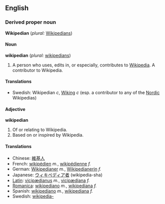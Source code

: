 ==English==

===Derived proper noun===
'''Wikipedian'''  (''plural:'' [[Wikipedians]])

====Noun====
'''wikipedian'''  (''plural:'' [[wikipedians]])
# A person who uses, edits in, or especially, contributes to [[Wikipedia]].  A contributor to Wikipedia.

====Translations====
*Swedish: Wikipedian ''c'', [[Wiking]] ''c'' (esp. a contributor to any of the [[Nordic]] Wikipedias)

====Adjective====
'''wikipedian'''
#Of or relating to Wikipedia.
#Based on or inspired by Wikipedia.

====Translations====
*Chinese: [[維基人]]
*French: [[wikipédien]] ''m.'', [[wikipédienne]] ''f.''
*German: [[Wikipedianer]] ''m.'', [[Wikipedianerin]] ''f.''
*Japanese: [[ウィキペディア者]] (wikipedia-sha)
*[[Latin]]: [[vicipædianus]] ''m.'', [[vicipædiana]] ''f.''
*[[Romanica]]: [[wikipediano]] ''m.'', [[wikipediana]] ''f.''
*Spanish: [[wikipediano]] ''m.'', [[wikipediana]] ''f.''
*Swedish: [[wikipedia-]]
